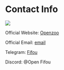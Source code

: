 # Contact Info

![](/contactus.jpg)

Official Website: [Openzoo](https://OpenZoo.io)

Official Email: [email](contact@openzoo.io)

Telegram: [Fifou](https://t.me/Open_fifou)

Discord: @Open Fifou
